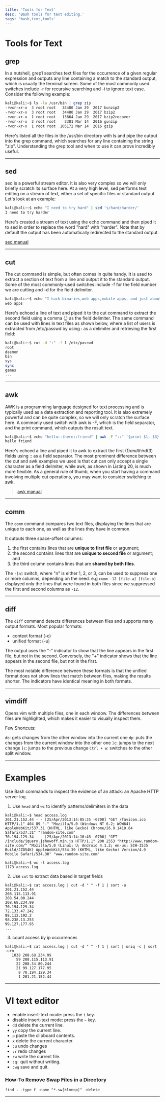 ```yaml
---
title: 'Tools for Text'
desc: 'Bash tools for text editing.'
tags: 'bash,text,tools'
---
```


# Tools for Text

## grep

In a nutshell, grep1 searches text files for the occurrence of a given regular expression and outputs any line containing a match to the standard output, which is usually the terminal screen. Some of the most commonly used switches include -r for recursive searching and -i to ignore text case. Consider the following example:

```bash
kali@kali:~$ ls -la /usr/bin | grep zip
-rwxr-xr-x  3 root root   34480 Jan 29  2017 bunzip2
-rwxr-xr-x  3 root root   34480 Jan 29  2017 bzip2
-rwxr-xr-x  1 root root   13864 Jan 29  2017 bzip2recover
-rwxr-xr-x  2 root root    2301 Mar 14  2016 gunzip
-rwxr-xr-x  1 root root  105172 Mar 14  2016 gzip
```

Here's listed all the files in the /usr/bin directory with ls and pipe the output into the grep command, which searches for any line containing the string "zip". Understanding the grep tool and when to use it can prove incredibly useful.


---


## sed

sed is a powerful stream editor. It is also very complex so we will only briefly scratch its surface here. At a very high level, sed performs text editing on a stream of text, either a set of specific files or standard output. Let's look at an example:

```bash
kali@kali:~$ echo "I need to try hard" | sed 's/hard/harder/'
I need to try harder
```

Here's created a stream of text using the echo command and then piped it to sed in order to replace the word "hard" with "harder". Note that by default the output has been automatically redirected to the standard output.

[sed manual](https://www.gnu.org/software/sed/manual/sed.html)


---


## cut

The cut command is simple, but often comes in quite handy. It is used to extract a section of text from a line and output it to the standard output. Some of the most commonly-used switches include -f for the field number we are cutting and -d for the field delimiter.

```bash
kali@kali:~$ echo "I hack binaries,web apps,mobile apps, and just about anything else"| cut -f 2 -d ","
web apps
```

Here's echoed a line of text and piped it to the cut command to extract the second field using a comma (,) as the field delimiter. The same command can be used with lines in text files as shown below, where a list of users is extracted from /etc/passwd by using : as a delimiter and retrieving the first field:

```bash
kali@kali:~$ cut -d ":" -f 1 /etc/passwd
root
daemon
bin
sys
sync
games
...
```


---


## awk

AWK is a programming language designed for text processing and is typically used as a data extraction and reporting tool. It is also extremely powerful and can be quite complex, so we will only scratch the surface here. A commonly used switch with awk is -F, which is the field separator, and the print command, which outputs the result text.

```bash
kali@kali:~$ echo "hello::there::friend" | awk -F "::" '{print $1, $3}'
hello friend
```

Here's echoed a line and piped it to awk to extract the first ($1) and third ($3) fields using :: as a field separator. The most prominent difference between the cut and awk examples we used is that cut can only accept a single character as a field delimiter, while awk, as shown in Listing 20, is much more flexible. As a general rule of thumb, when you start having a command involving multiple cut operations, you may want to consider switching to awk.

> [awk manual](https://www.gnu.org/software/gawk/manual/gawk.html)


---


## comm

The `comm` command compares two text files, displaying the lines that are unique to each one, as well as the lines they have in common. 

It outputs three space-offset columns: 

1. the first contains lines that are **unique to first file** or argument; 
2. the second contains lines that are **unique to second file** or argument; and 
3. the third column contains lines that are **shared by both files**. 

The `-[n]` switch, where "n" is either 1, 2, or 3, can be used to suppress one or more columns, depending on the need. e.g `comm -12 [file-a] [file-b]` displayed only the lines that were found in both files since we suppressed the first and second columns as `-12`.


---


## diff

The `diff` command detects differences between files and supports many output formats. Most popular formats: 

* context format (-c)
* unified format (-u)

The output uses the "-" indicator to show that the line appears in the first file, but not in the second. Conversely, the "+" indicator shows that the line appears in the second file, but not in the first.

The most notable difference between these formats is that the unified format does not show lines that match between files, making the results shorter. The indicators have identical meaning in both formats.


---


## vimdiff

Opens vim with multiple files, one in each window. The differences between files are highlighted, which makes it easier to visually inspect them. 

Few Shortcuts:

`do`: gets changes from the other window into the current one
`dp`: puts the changes from the current window into the other one
`]c`: jumps to the next change
`[c`: jumps to the previous change
`Ctrl + w`: switches to the other split window.



---

# Examples

Use Bash commands to inspect the evidence of an attack: an Apache HTTP server log. 

1. Use `head` and `wc` to identify patterns/delimiters in the data

```
kali@kali:~$ head access.log
201.21.152.44 - - [25/Apr/2013:14:05:35 -0700] "GET /favicon.ico HTTP/1.1" 404 89 "-" "Mozilla/5.0 (Windows NT 6.2; WOW64) AppleWebKit/537.31 (KHTML, like Gecko) Chrome/26.0.1410.64 Safari/537.31" "random-site.com"
70.194.129.34 - - [25/Apr/2013:14:10:48 -0700] "GET /include/jquery.jshowoff.min.js HTTP/1.1" 200 2553 "http://www.random-site.com/" "Mozilla/5.0 (Linux; U; Android 4.1.2; en-us; SCH-I535 Build/JZO54K) AppleWebKit/534.30 (KHTML, like Gecko) Version/4.0 Mobile Safari/534.30" "www.random-site.com"

kali@kali:~$ wc -l access.log
1173 access.log
```

2. Use `cut` to extract data based in target fields

```
kali@kali:~$ cat access.log | cut -d " " -f 1 | sort -u
201.21.152.44
208.115.113.91
208.54.80.244
208.68.234.99
70.194.129.34
72.133.47.242
88.112.192.2
98.238.13.253
99.127.177.95
...
```

3. count access by ip occurrences

```
kali@kali:~$ cat access.log | cut -d " " -f 1 | sort | uniq -c | sort -urn
   1038 208.68.234.99
     59 208.115.113.91
     22 208.54.80.244
     21 99.127.177.95
      8 70.194.129.34
      1 201.21.152.44
```


---

# VI text editor

* enable insert-text mode: press the `i` key.
* disable insert-text mode: press the `~` key. 
* `dd` delete the current line.
* `yy` copy the current line.
* `p` paste the clipboard contents.
* `x` delete the current character.
* `:u` undo changes 
* `:r` redo changes
* `:w` write the current file.
* `:q!` quit without writing.
* `:wq` save and quit.

### How-To Remove Swap Files in a Directory

```
find . -type f -name "*.sw[klmnop]" -delete
```


---









